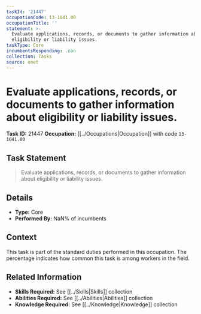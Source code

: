 ```yaml
---
taskId: '21447'
occupationCode: 13-1041.00
occupationTitle: ''
statement: >-
  Evaluate applications, records, or documents to gather information about
  eligibility or liability issues.
taskType: Core
incumbentsResponding: .nan
collection: Tasks
source: onet
---
```

# Evaluate applications, records, or documents to gather information about eligibility or liability issues.

**Task ID:** 21447
**Occupation:** [[../Occupations|Occupation]] with code `13-1041.00`

## Task Statement

> Evaluate applications, records, or documents to gather information about eligibility or liability issues.

## Details

- **Type:** Core
- **Performed By:** NaN% of incumbents

## Context

This task is part of the standard duties performed in this occupation. The percentage indicates how common this task is among workers in the field.

## Related Information

- **Skills Required:** See [[../Skills|Skills]] collection
- **Abilities Required:** See [[../Abilities|Abilities]] collection
- **Knowledge Required:** See [[../Knowledge|Knowledge]] collection
